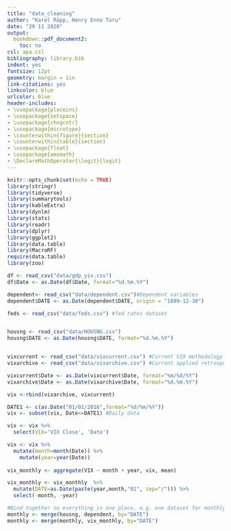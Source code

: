 ```yaml
---
title: "data_cleaning"
author: "Karel Räpp, Henry Enno Turu"
date: "29 11 2020"
output: 
  bookdown::pdf_document2:
    toc: no
csl: apa.csl
bibliography: library.bib
indent: yes
fontsize: 12pt
geometry: margin = 1in
link-citations: yes
linkcolor: blue
urlcolor: blue
header-includes:
- \usepackage{placeins}
- \usepackage{setspace}
- \usepackage{chngcntr}
- \usepackage{microtype}
- \counterwithin{figure}{section}
- \counterwithin{table}{section}
- \usepackage{float}
- \usepackage{amsmath}
- \DeclareMathOperator{\logit}{logit}
---
```


```r
knitr::opts_chunk$set(echo = TRUE)
library(stringr)
library(tidyverse)
library(summarytools)
library(kableExtra)
library(dynlm)
library(stats)
library(readr)
library(dplyr)
library(ggplot2)
library(data.table)
library(MacroRF)
require(data.table)
library(zoo)
```

```r
df <- read_csv("data/gdp_yiv.csv")
df$Date <- as.Date(df$Date, format="%d.%m.%Y")

dependent<- read_csv("data/dependent.csv")#Dependent variables
dependent$DATE <- as.Date(dependent$DATE, origin = "1899-12-30")

feds <- read_csv("data/feds.csv") #fed rates dataset


housng <- read_csv("data/HOUSNG.csv")
housng$DATE <- as.Date(housng$DATE, format="%d.%m.%Y")


vixcurrent <- read_csv("data/vixcurrent.csv") #Current VIX methodology
vixarchive <- read_csv("data/vixarchive.csv") #Current applied retrospectively

vixcurrent$Date <- as.Date(vixcurrent$Date, format="%m/%d/%Y")
vixarchive$Date <- as.Date(vixarchive$Date, format="%d.%m.%Y")

vix <-rbind(vixarchive, vixcurrent)

DATE1 <- c(as.Date("01/01/2016",format="%d/%m/%Y"))
vix <- subset(vix, Date<=DATE1) #Daily data

vix <- vix %>%
  select(VIX='VIX Close', 'Date')

vix <- vix %>%
  mutate(month=month(Date)) %>%
    mutate(year=year(Date))
  
vix_monthly <- aggregate(VIX ~ month + year, vix, mean)

vix_monthly <- vix_monthly  %>%
  mutate(DATE=as.Date(paste(year,month,"01", sep="/"))) %>%
  select(-month, -year)

#Bind together so everything in one place, e.g. one dataset for monthly data, one for quarterly
monthly <- merge(housng, dependent, by="DATE")
monthly <- merge(monthly, vix_monthly, by="DATE")
```




